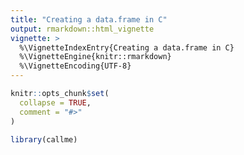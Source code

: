 ```yaml
---
title: "Creating a data.frame in C"
output: rmarkdown::html_vignette
vignette: >
  %\VignetteIndexEntry{Creating a data.frame in C}
  %\VignetteEngine{knitr::rmarkdown}
  %\VignetteEncoding{UTF-8}
---
```


```r
knitr::opts_chunk$set(
  collapse = TRUE,
  comment = "#>"
)
```

```r
library(callme)
```
